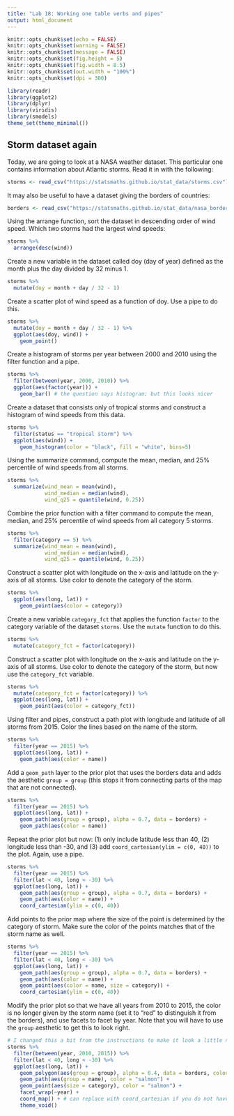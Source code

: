 ```yaml
---
title: "Lab 18: Working one table verbs and pipes"
output: html_document
---
```


```r
knitr::opts_chunk$set(echo = FALSE)
knitr::opts_chunk$set(warning = FALSE)
knitr::opts_chunk$set(message = FALSE)
knitr::opts_chunk$set(fig.height = 5)
knitr::opts_chunk$set(fig.width = 8.5)
knitr::opts_chunk$set(out.width = "100%")
knitr::opts_chunk$set(dpi = 300)

library(readr)
library(ggplot2)
library(dplyr)
library(viridis)
library(smodels)
theme_set(theme_minimal())
```

## Storm dataset again

Today, we are going to look at a NASA weather dataset. This particular
one contains information about Atlantic storms. Read it in with the
following:

```r
storms <- read_csv("https://statsmaths.github.io/stat_data/storms.csv")
```

It may also be useful to have a dataset giving the borders of countries:

```r
borders <- read_csv("https://statsmaths.github.io/stat_data/nasa_borders.csv")
```

Using the arrange function, sort the dataset in descending order of wind
speed. Which two storms had the largest wind speeds:

```r
storms %>%
  arrange(desc(wind))
```

Create a new variable in the dataset called doy (day of year) defined
as the month plus the day divided by 32 minus 1.

```r
storms %>%
  mutate(doy = month + day / 32 - 1)
```

Create a scatter plot of wind speed as a function of doy. Use a pipe
to do this.

```r
storms %>%
  mutate(doy = month + day / 32 - 1) %>%
  ggplot(aes(doy, wind)) +
    geom_point()
```
Create a histogram of storms per year between 2000 and 2010 using the
filter function and a pipe.

```r
storms %>%
  filter(between(year, 2000, 2010)) %>%
  ggplot(aes(factor(year))) +
    geom_bar() # the question says histogram; but this looks nicer
```

Create a dataset that consists only of tropical storms and construct a
histogram of wind speeds from this data.


```r
storms %>%
  filter(status == "tropical storm") %>%
  ggplot(aes(wind)) +
    geom_histogram(color = "black", fill = "white", bins=5)
```

Using the summarize command, compute the mean, median, and 25%
percentile of wind speeds from all storms.

```r
storms %>%
  summarize(wind_mean = mean(wind),
            wind_median = median(wind),
            wind_q25 = quantile(wind, 0.25))
```

Combine the prior function with a filter command to compute the mean,
median, and 25% percentile of wind speeds from all category 5 storms.

```r
storms %>%
  filter(category == 5) %>%
  summarize(wind_mean = mean(wind),
            wind_median = median(wind),
            wind_q25 = quantile(wind, 0.25))
```

Construct a scatter plot with longitude on the x-axis and latitude on
the y-axis of all storms. Use color to denote the category of the storm.

```r
storms %>%
  ggplot(aes(long, lat)) +
    geom_point(aes(color = category))
```

Create a new variable `category_fct` that applies the function `factor`
to the category variable of the dataset `storms`. Use the `mutate` function
to do this.

```r
storms %>%
  mutate(category_fct = factor(category))
```

Construct a scatter plot with longitude on the x-axis and latitude on
the y-axis of all storms. Use color to denote the category of the storm,
but now use the `category_fct` variable.

```r
storms %>%
  mutate(category_fct = factor(category)) %>%
  ggplot(aes(long, lat)) +
    geom_point(aes(color = category_fct))
```

Using filter and pipes, construct a path plot with longitude and
latitude of all storms from 2015. Color the lines based on the name of the
storm.

```r
storms %>%
  filter(year == 2015) %>%
  ggplot(aes(long, lat)) +
    geom_path(aes(color = name))
```

Add a `geom_path` layer to the prior plot that uses the borders data
and adds the aesthetic `group = group` (this stops it from connecting parts
of the map that are not connected).

```r
storms %>%
  filter(year == 2015) %>%
  ggplot(aes(long, lat)) +
    geom_path(aes(group = group), alpha = 0.7, data = borders) +
    geom_path(aes(color = name))
```

Repeat the prior plot but now: (1) only include latitude less than
40, (2) longitude less than -30, and (3) add `coord_cartesian(ylim = c(0, 40))`
to the plot. Again, use a pipe.

```r
storms %>%
  filter(year == 2015) %>%
  filter(lat < 40, long < -30) %>%
  ggplot(aes(long, lat)) +
    geom_path(aes(group = group), alpha = 0.7, data = borders) +
    geom_path(aes(color = name)) +
    coord_cartesian(ylim = c(0, 40))
```

Add points to the prior map where the size of the point is
determined by the category of storm. Make sure the color of the points
matches that of the storm name as well.

```r
storms %>%
  filter(year == 2015) %>%
  filter(lat < 40, long < -30) %>%
  ggplot(aes(long, lat)) +
    geom_path(aes(group = group), alpha = 0.7, data = borders) +
    geom_path(aes(color = name)) +
    geom_point(aes(color = name, size = category)) +
    coord_cartesian(ylim = c(0, 40))
```

Modify the prior plot so that we have all years from 2010 to
2015, the color is no longer given by the storm name (set it to "red" to
distinguish it from the borders), and use facets to facet by year. Note
that you will have to use the `group` aesthetic to get this to look right.

```r
# I changed this a bit from the instructions to make it look a little nicer
storms %>%
  filter(between(year, 2010, 2015)) %>%
  filter(lat < 40, long < -30) %>%
  ggplot(aes(long, lat)) +
    geom_polygon(aes(group = group), alpha = 0.4, data = borders, color = "black", fill = "olivedrab") +
    geom_path(aes(group = name), color = "salmon") +
    geom_point(aes(size = category), color = "salmon") +
    facet_wrap(~year) +
    coord_map() + # can replace with coord_cartesian if you do not have the maps package 
    theme_void()
```

